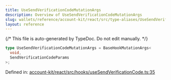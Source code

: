 ```yaml
---
title: UseSendVerificationCodeMutationArgs
description: Overview of UseSendVerificationCodeMutationArgs
slug: wallets/reference/account-kit/react/src/type-aliases/UseSendVerificationCodeMutationArgs
layout: reference
---
```


{/* This file is auto-generated by TypeDoc. Do not edit manually. */}

```ts
type UseSendVerificationCodeMutationArgs = BaseHookMutationArgs<
  void,
  SendVerificationCodeParams
>;
```

Defined in: [account-kit/react/src/hooks/useSendVerificationCode.ts:35](https://github.com/alchemyplatform/aa-sdk/blob/9df5be8c23af4e472bcb503c17766b16da0ad87d/account-kit/react/src/hooks/useSendVerificationCode.ts#L35)
